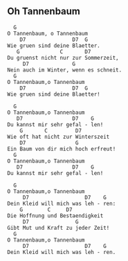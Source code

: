 ## Oh Tannenbaum

```{}
  G           
O Tannenbaum, o Tannenbaum
    D7               D7  G       
Wie gruen sind deine Blaetter.
   G             C       D7      
Du gruenst nicht nur zur Sommerzeit,
     D7              G      
Nein auch im Winter, wenn es schneit.
  G       
O Tannenbaum,o Tannenbaum
    D7               D7  G      
Wie gruen sind deine Blaetter!
  
  G   
O Tannenbaum,o Tannenbaum 
   D7                D7    G       
Du kannst mir sehr gefal - len!
    G       C         D7        
Wie oft hat nicht zur Winterszeit
    D7                G      
Ein Baum von dir mich hoch erfreut!
  G   
O Tannenbaum,o Tannenbaum
   D7                D7    G      
Du kannst mir sehr gefal - len!

  G     
O Tannenbaum,o Tannenbaum
     D7                  D7    G      
Dein Kleid will mich was leh - ren:
    G        C     D7   
Die Hoffnung und Bestaendigkeit
     D7               G   
Gibt Mut und Kraft zu jeder Zeit!
  G   
O Tannenbaum,o Tannenbaum
     D7                  D7    G      
Dein Kleid will mich was leh - ren. 
```

